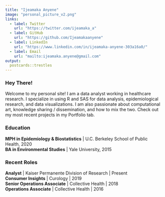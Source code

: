 ```yaml
---
title: "Ijeamaka Anyene"
image: "personal_picture_v2.png"
links:
  - label: Twitter
    url: "https://twitter.com/ijeamaka_a"
  - label: GitHub
    url: "https://github.com/Ijeamakaanyene"
  - label: LinkedIn
    url: "https://www.linkedin.com/in/ijeamaka-anyene-303a16a0/"
  - label: Email
    url: "mailto:ijeamaka.anyene@gmail.com"
output:
  postcards::trestles
---
```


### Hey There!
Welcome to my personal site! I am a data analyst working in healthcare research. I specialize in using R and SAS for data analysis, epidemiological research, and data visualizations. I am also passionate about computational art, knowledge sharing / dissemination, and how to mix the two. Check out my most recent projects in my Portfolio tab.

### Education
**MPH in Epidemiology & Biostatistics** | U.C. Berkeley School of Public Health, 2020  
**BA in Environmental Studies**  | Yale University, 2015

### Recent Roles  
**Analyst** | Kaiser Permanente Division of Research | Present  
**Consumer Insights** | Curology | 2019  
**Senior Operations Associate** | Collective Health | 2018  
**Operations Associate** | Collective Health | 2016

